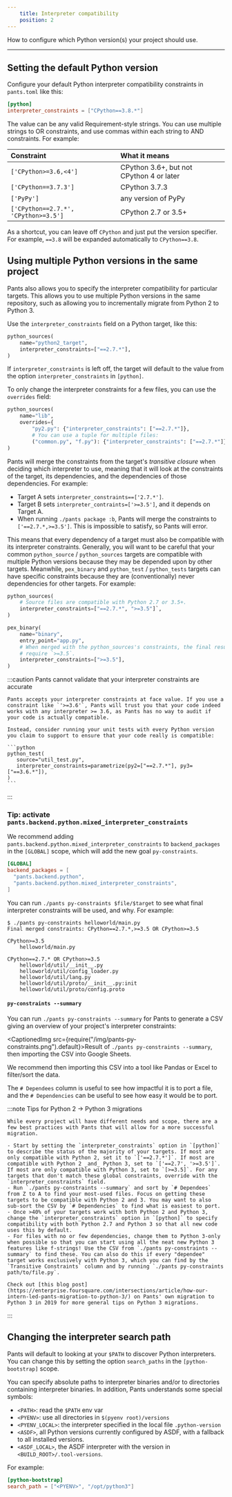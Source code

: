 ```yaml
---
    title: Interpreter compatibility
    position: 2
---
```


How to configure which Python version(s) your project should use.

---

Setting the default Python version
----------------------------------

Configure your default Python interpreter compatibility constraints in `pants.toml` like this:

```toml title="pants.toml"
[python]
interpreter_constraints = ["CPython==3.8.*"]
```

The value can be any valid Requirement-style strings. You can use multiple strings to OR constraints, and use commas within each string to AND constraints. For example:

| Constraint                           | What it means                            |
| :----------------------------------- | :--------------------------------------- |
| `['CPython>=3.6,<4']`                | CPython 3.6+, but not CPython 4 or later |
| `['CPython==3.7.3']`                 | CPython 3.7.3                            |
| `['PyPy']`                           | any version of PyPy                      |
| `['CPython==2.7.*', 'CPython>=3.5']` | CPython 2.7 or 3.5+                      |

As a shortcut, you can leave off `CPython` and just put the version specifier. For example, `==3.8` will be expanded automatically to `CPython==3.8`.

Using multiple Python versions in the same project
--------------------------------------------------

Pants also allows you to specify the interpreter compatibility for particular targets. This allows you to use multiple Python versions in the same repository, such as allowing you to incrementally migrate from Python 2 to Python 3.

Use the `interpreter_constraints` field on a Python target, like this:

```python title="BUILD"
python_sources(
    name="python2_target",
    interpreter_constraints=["==2.7.*"],
)
```

If `interpreter_constraints` is left off, the target will default to the value from the option `interpreter_constraints` in `[python]`.

To only change the interpreter constraints for a few files, you can use the `overrides` field:

```python title="BUILD"
python_sources(
    name="lib",
    overrides={
        "py2.py": {"interpreter_constraints": ["==2.7.*"]},
        # You can use a tuple for multiple files:
        ("common.py", "f.py"): {"interpreter_constraints": ["==2.7.*"]},
)
```

Pants will merge the constraints from the target's _transitive closure_ when deciding which interpreter to use, meaning that it will look at the constraints of the target, its dependencies, and the dependencies of those dependencies. For example:

- Target A sets `interpreter_constraints==['2.7.*']`.
- Target B sets `interpreter_contraints=['>=3.5']`, and it depends on Target A.
- When running `./pants package :b`, Pants will merge the constraints to `['==2.7.*,>=3.5']`. This is impossible to satisfy, so Pants will error.

This means that every dependency of a target must also be compatible with its interpreter constraints. Generally, you will want to be careful that your common `python_source` / `python_sources` targets are compatible with multiple Python versions because they may be depended upon by other targets. Meanwhile, `pex_binary` and `python_test` / `python_tests` targets can have specific constraints because they are (conventionally) never dependencies for other targets. For example:

```python
python_sources(
    # Source files are compatible with Python 2.7 or 3.5+.
    interpreter_constraints=["==2.7.*", ">=3.5"]`,
)

pex_binary(
    name="binary",
    entry_point="app.py",
    # When merged with the python_sources's constraints, the final result will 
    # require `>=3.5`.
    interpreter_constraints=[">=3.5"],
)
```


:::caution Pants cannot validate that your interpreter constraints are accurate

    Pants accepts your interpreter constraints at face value. If you use a constraint like `'>=3.6'`, Pants will trust you that your code indeed works with any interpreter >= 3.6, as Pants has no way to audit if your code is actually compatible.
    
    Instead, consider running your unit tests with every Python version you claim to support to ensure that your code really is compatible:
    
    ```python
    python_test(
       source="util_test.py",
       interpreter_constraints=parametrize(py2=["==2.7.*"], py3=["==3.6.*"]),
    )
    ```
:::

### Tip: activate `pants.backend.python.mixed_interpreter_constraints`

We recommend adding `pants.backend.python.mixed_interpreter_constraints` to `backend_packages` in the `[GLOBAL]` scope, which will add the new goal `py-constraints`.

```toml title="pants.toml"
[GLOBAL]
backend_packages = [
  "pants.backend.python",
  "pants.backend.python.mixed_interpreter_constraints",
]
```

You can run `./pants py-constraints $file/$target` to see what final interpreter constraints will be used, and why. For example:

```
$ ./pants py-constraints helloworld/main.py
Final merged constraints: CPython==2.7.*,>=3.5 OR CPython>=3.5

CPython>=3.5
    helloworld/main.py

CPython==2.7.* OR CPython>=3.5
    helloworld/util/__init__.py
    helloworld/util/config_loader.py
    helloworld/util/lang.py
    helloworld/util/proto/__init__.py:init
    helloworld/util/proto/config.proto
```

#### `py-constraints --summary`

You can run `./pants py-constraints --summary` for Pants to generate a CSV giving an overview of your project's interpreter constraints:

<CaptionedImg src={require("/img/pants-py-constraints.png").default}>Result of `./pants py-constraints --summary`, then importing the CSV into Google Sheets.</CaptionedImg>

We recommend then importing this CSV into a tool like Pandas or Excel to filter/sort the data.

The `# Dependees` column is useful to see how impactful it is to port a file, and the `# Dependencies` can be useful to see how easy it would be to port.


:::note Tips for Python 2 -> Python 3 migrations

    While every project will have different needs and scope, there are a few best practices with Pants that will allow for a more successful migration.
    
    - Start by setting the `interpreter_constraints` option in `[python]` to describe the status of the majority of your targets. If most are only compatible with Python 2, set it to `['==2.7.*']`. If most are compatible with Python 2 _and_ Python 3, set to `['==2.7', '>=3.5']`. If most are only compatible with Python 3, set to `[>=3.5]`. For any targets that don't match these global constraints, override with the `interpreter_constraints` field.
    - Run `./pants py-constraints --summary` and sort by `# Dependees` from Z to A to find your most-used files. Focus on getting these targets to be compatible with Python 2 and 3. You may want to also sub-sort the CSV by `# Dependencies` to find what is easiest to port.
    - Once >40% of your targets work with both Python 2 and Python 3, change the `interpreter_constraints` option in `[python]` to specify compatibility with both Python 2.7 and Python 3 so that all new code uses this by default.
    - For files with no or few dependencies, change them to Python 3-only when possible so that you can start using all the neat new Python 3 features like f-strings! Use the CSV from `./pants py-constraints --summary` to find these. You can also do this if every "dependee" target works exclusively with Python 3, which you can find by the `Transitive Constraints` column and by running `./pants py-constraints path/to/file.py`.
    
    Check out [this blog post](https://enterprise.foursquare.com/intersections/article/how-our-intern-led-pants-migration-to-python-3/) on Pants' own migration to Python 3 in 2019 for more general tips on Python 3 migrations.
:::

Changing the interpreter search path
------------------------------------

Pants will default to looking at your `$PATH` to discover Python interpreters. You can change this by setting the option `search_paths` in the `[python-bootstrap]` scope.

You can specify absolute paths to interpreter binaries and/or to directories containing interpreter binaries. In addition, Pants understands some special symbols:

- `<PATH>`: read the `$PATH` env var
- `<PYENV>`: use all directories in `$(pyenv root)/versions`
- `<PYENV_LOCAL>`: the interpreter specified in the local file `.python-version`
- `<ASDF>`, all Python versions currently configured by ASDF, with a fallback to all installed versions.
- `<ASDF_LOCAL>`, the ASDF interpreter with the version in `<BUILD_ROOT>/.tool-versions`.

For example:

```toml title="pants.toml"
[python-bootstrap]
search_path = ["<PYENV>", "/opt/python3"]
```